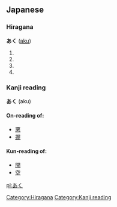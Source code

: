 ==Japanese==  
===Hiragana===
'''あく''' ([[aku]])
# {{japdef|灰汁|[[lye]], [[scum]]}}
# {{japdef|悪|[[evil]], [[vice]], [[ill]], [[wrong]]}}
# {{japdef|開く|[[open]], [[burst]]}}
# {{japdef|空く|[[vacant]], [[empty]]}}

===Kanji reading===
'''あく''' (aku)
====On-reading of:====
*[[悪]]
*[[握]]
====Kun-reading of:====
*[[開]]
*[[空]]

[[Category:Hiragana]]
[[Category:Kanji reading]]


[[pl:あく]]